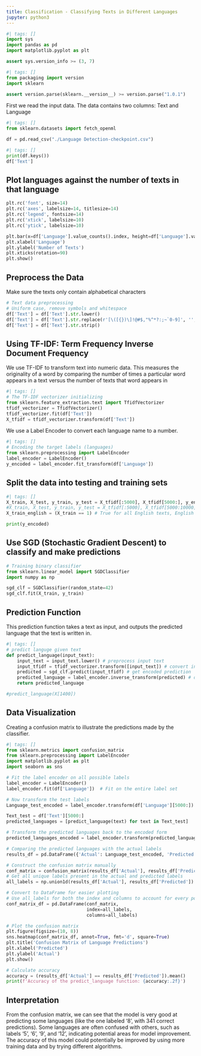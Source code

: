 ```yaml
---
title: Classification - Classifying Texts in Different Languages
jupyter: python3
---
```


```python
#| tags: []
import sys
import pandas as pd
import matplotlib.pyplot as plt

assert sys.version_info >= (3, 7)
```

```python
#| tags: []
from packaging import version
import sklearn

assert version.parse(sklearn.__version__) >= version.parse("1.0.1")
```

First we read the input data. The data contains two columns: Text and Language

```python
#| tags: []
from sklearn.datasets import fetch_openml

df = pd.read_csv("./Language Detection-checkpoint.csv")
```

```python
#| tags: []
print(df.keys())
df['Text']
```

## Plot languages against the number of texts in that language

```python
plt.rc('font', size=14)
plt.rc('axes', labelsize=14, titlesize=14)
plt.rc('legend', fontsize=14)
plt.rc('xtick', labelsize=10)
plt.rc('ytick', labelsize=10)

plt.bar(x=df['Language'].value_counts().index, height=df['Language'].value_counts())
plt.xlabel('Language')
plt.ylabel('Number of Texts')
plt.xticks(rotation=90)
plt.show()
```

## Preprocess the Data

Make sure the texts only contain alphabetical characters

```python
# Text data preprocessing
# Uniform case, remove symbols and whitespace
df['Text'] = df['Text'].str.lower()
df['Text'] = df['Text'].str.replace(r'[\([{})\]!@#$,"%^*?:;~`0-9]', '', regex=True)
df['Text'] = df['Text'].str.strip()
```

## Using TF-IDF: Term Frequency Inverse Document Frequency

We use TF-IDF to transform text into numeric data. This measures the originality of a word by comparing the number of times a particular word appears in a text versus the number of texts that word appears in

```python
#| tags: []
# The TF-IDF vectorizer initializing 
from sklearn.feature_extraction.text import TfidfVectorizer
tfidf_vectorizer = TfidfVectorizer()
tfidf_vectorizer.fit(df['Text'])
X_tfidf = tfidf_vectorizer.transform(df['Text'])
```

We use a Label Encoder to convert each language name to a number.

```python
#| tags: []
# Encoding the target labels (languages)
from sklearn.preprocessing import LabelEncoder
label_encoder = LabelEncoder()
y_encoded = label_encoder.fit_transform(df['Language'])
```

## Split the data into testing and training sets

```python
#| tags: []
X_train, X_test, y_train, y_test = X_tfidf[:5000], X_tfidf[5000:], y_encoded[:5000], y_encoded[5000:]
#X_train, X_test, y_train, y_test = X_tfidf[:5000], X_tfidf[5000:10000], y_num[:5000], y_num[5000:10000]
X_train_english = (X_train == 1) # True for all English texts, English = 1

print(y_encoded)
```

## Use SGD (Stochastic Gradient Descent) to classify and make predictions

```python
# Training binary classifier
from sklearn.linear_model import SGDClassifier
import numpy as np

sgd_clf = SGDClassifier(random_state=42)
sgd_clf.fit(X_train, y_train)
```

## Prediction Function

This prediction function takes a text as input, and outputs the predicted language that the text is written in.

```python
#| tags: []
# predict languge given text 
def predict_language(input_text):
    input_text = input_text.lower() # preprocess input text
    input_tfidf = tfidf_vectorizer.transform([input_text]) # convert input to numeric data
    predicted = sgd_clf.predict(input_tfidf) # get encoded prediction
    predicted_language = label_encoder.inverse_transform(predicted) # decode prediction
    return predicted_language

#predict_language(X[1400])
```

## Data Visualization

Creating a confusion matrix to illustrate the predictions made by the classifier.

```python
#| tags: []
from sklearn.metrics import confusion_matrix
from sklearn.preprocessing import LabelEncoder
import matplotlib.pyplot as plt
import seaborn as sns

# Fit the label encoder on all possible labels
label_encoder = LabelEncoder()
label_encoder.fit(df['Language'])  # Fit on the entire label set

# Now transform the test labels
Language_test_encoded = label_encoder.transform(df['Language'][5000:])

Text_test = df['Text'][5000:]
predicted_languages = [predict_language(text) for text in Text_test]

# Transform the predicted languages back to the encoded form
predicted_languages_encoded = label_encoder.transform(predicted_languages)

# Comparing the predicted languages with the actual labels
results_df = pd.DataFrame({'Actual': Language_test_encoded, 'Predicted': predicted_languages_encoded})

# Construct the confusion matrix manually
conf_matrix = confusion_matrix(results_df['Actual'], results_df['Predicted'])
# Get all unique labels present in the actual and predicted labels
all_labels = np.union1d(results_df['Actual'], results_df['Predicted'])

# Convert to DataFrame for easier plotting
# Use all_labels for both the index and columns to account for every possible class
conf_matrix_df = pd.DataFrame(conf_matrix, 
                              index=all_labels, 
                              columns=all_labels)

# Plot the confusion matrix
plt.figure(figsize=(10, 8))
sns.heatmap(conf_matrix_df, annot=True, fmt='d', square=True)
plt.title('Confusion Matrix of Language Predictions')
plt.xlabel('Predicted')
plt.ylabel('Actual')
plt.show()

# Calculate accuracy
accuracy = (results_df['Actual'] == results_df['Predicted']).mean()
print(f'Accuracy of the predict_language function: {accuracy:.2f}')
```

## Interpretation

From the confusion matrix, we can see that the model is very good at predicting some languages (like the one labeled '8', with 341 correct predictions). Some languages are often confused with others, such as labels '5', '6', '9', and '12', indicating potential areas for model improvement. The accuracy of this model could potentially be improved by using more training data and by trying different algorithms.
